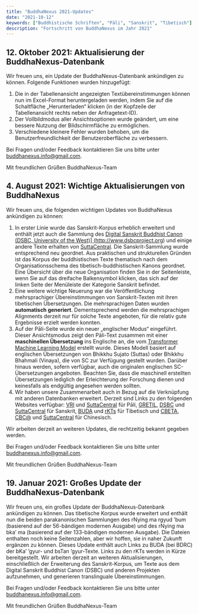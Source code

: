 ```yaml
---
title: "BuddhaNexus 2021-Updates"
date: "2021-10-12"
keywords: ["Buddhistische Schriften", "Pāli", "Sanskrit", "Tibetisch"]
description: "Fortschritt von BuddhaNexus im Jahr 2021"
---
```


## 12. Oktober 2021: Aktualisierung der BuddhaNexus-Datenbank

Wir freuen uns, ein Update der BuddhaNexus-Datenbank ankündigen zu können. Folgende Funktionen wurden hinzugefügt:

1. Die in der Tabellenansicht angezeigten Textübereinstimmungen können nun im Excel-Format heruntergeladen werden, indem Sie auf die Schaltfläche „Herunterladen“ klicken (in der Kopfzeile der Tabellenansicht rechts neben der Anfragetext-ID).
2. Der Vollbildmodus aller Ansichtsoptionen wurde geändert, um eine bessere Nutzung der Bildschirmfläche zu ermöglichen.
3. Verschiedene kleinere Fehler wurden behoben, um die Benutzerfreundlichkeit der Benutzeroberfläche zu verbessern.

Bei Fragen und/oder Feedback kontaktieren Sie uns bitte unter [buddhanexus.info@gmail.com](mailto:buddhanexus.info@gmail.com).

Mit freundlichen Grüßen
BuddhaNexus-Team

## 4. August 2021: Wichtige Aktualisierungen von BuddhaNexus

Wir freuen uns, die folgenden wichtigen Updates von BuddhaNexus ankündigen zu können:

1. In erster Linie wurde das Sanskrit-Korpus erheblich erweitert und enthält jetzt auch die Sammlung des <a href="http://www.dsbcproject.org" target="_blank" rel="noopener">Digital Sanskrit Buddhist Canon (DSBC, University of the West)] (http://www.dsbcproject.org)</a> und einige andere Texte erhalten von <a href="https://suttacentral.net" target="_blank" rel="noopener">SuttaCentral</a>. Die Sanskrit-Sammlung wurde entsprechend neu geordnet. Aus praktischen und strukturellen Gründen ist das Korpus der buddhistischen Texte thematisch nach dem Organisationsschema des tibetisch-buddhistischen Kanons geordnet. Eine Übersicht über die neue Organisation finden Sie in der Seitenleiste, wenn Sie auf das dreifache Balkensymbol klicken, das sich auf der linken Seite der Menüleiste der Kategorie Sanskrit befindet.
2. Eine weitere wichtige Neuerung war die Veröffentlichung mehrsprachiger Übereinstimmungen von Sanskrit-Texten mit ihren tibetischen Übersetzungen. Die mehrsprachigen Daten wurden **automatisch generiert**. Dementsprechend werden die mehrsprachigen Alignments derzeit nur für solche Texte angeboten, für die relativ gute Ergebnisse erzielt werden konnten.
3. Auf der Pāli-Seite wurde ein neuer „englischer Modus“ eingeführt. Dieser Ansichtsmodus zeigt den Pāli-Text zusammen mit einer **maschinellen Übersetzung** ins Englische an, die vom <a href="https://github.com/tensorflow/tensor2tensor" target="_blank" rel="noopener">Transformer Machine Learning Model</a> erstellt wurde. Dieses Modell basiert auf englischen Übersetzungen von Bhikkhu Sujato (Suttas) oder Bhikkhu Bhahmali (Vinaya), die von SC zur Verfügung gestellt wurden. Darüber hinaus werden, sofern verfügbar, auch die originalen englischen SC-Übersetzungen angeboten. Beachten Sie, dass die maschinell erstellten Übersetzungen lediglich der Erleichterung der Forschung dienen und keinesfalls als endgültig angesehen werden sollten.
4. Wir haben unsere Zusammenarbeit auch in Bezug auf die Verknüpfung mit anderen Datenbanken erweitert. Derzeit sind Links zu den folgenden Websites verfügbar: <a href="https://tipitaka.org/" target="_blank" rel="noopener">VRI</a> und <a href="https://suttacentral.net" target="_blank" rel="noopener">SuttaCentral</a> für Pāli, <a href="http://gretil.sub. uni-goettingen.de/gretil.html" target="_blank" rel="noopener">GRETIL</a>, <a href="http://www.dsbcproject.org" target="_blank" rel="noopener">DSBC</a> und <a href="https://suttacentral.net" target="_blank" rel="noopener">SuttaCentral</a> für Sanskrit, <a href="https://www .bdrc.io/buda-archive/" target="_blank" rel="noopener">BUDA</a> und <a href="https://www.istb.univie.ac.at/kanjur/rktsneu/sub/index.php" target="_blank" rel="noopener">rKTs</a> für Tibetisch und <a href="https:/ /cbeta.org" target="_blank" rel="noopener">CBETA</a>, <a href="https://dazangthings.nz/cbc/" target="_blank" rel="noopener">CBC@</a> und <a href="https://suttacentral.net" target="_blank" rel="noopener">SuttaCentral</a> für Chinesisch.

Wir arbeiten derzeit an weiteren Updates, die rechtzeitig bekannt gegeben werden.

Bei Fragen und/oder Feedback kontaktieren Sie uns bitte unter [buddhanexus.info@gmail.com](mailto:buddhanexus.info@gmail.com).

Mit freundlichen Grüßen
BuddhaNexus-Team

## 19. Januar 2021: Großes Update der BuddhaNexus-Datenbank

Wir freuen uns, ein großes Update der BuddhaNexus-Datenbank ankündigen zu können. Das tibetische Korpus wurde erweitert und enthält nun die beiden parakanonischen Sammlungen des rNying ma rgyud ’bum (basierend auf der 56-bändigen modernen Ausgabe) und des rNying ma bka’ ma (basierend auf der 133-bändigen modernen Ausgabe). Die Dateien enthalten noch keine Seitenzahlen, aber wir hoffen, sie in naher Zukunft ergänzen zu können.
Dieses Update enthält auch Links zu BUDA (bei BDRC) der bKa’ ’gyur- und bsTan ’gyur-Texte. Links zu den rKTs werden in Kürze bereitgestellt.
Wir arbeiten derzeit an weiteren Aktualisierungen, einschließlich der Erweiterung des Sanskrit-Korpus, um Texte aus dem Digital Sanskrit Buddhist Canon (DSBC) und anderen Projekten aufzunehmen, und generieren translinguale Übereinstimmungen.

Bei Fragen und/oder Feedback kontaktieren Sie uns bitte unter [buddhanexus.info@gmail.com](mailto:buddhanexus.info@gmail.com).

Mit freundlichen Grüßen
BuddhaNexus-Team
